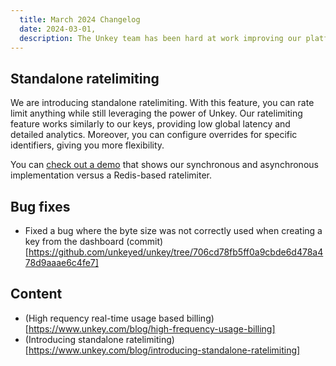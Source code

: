 ```yaml
---
  title: March 2024 Changelog
  date: 2024-03-01,
  description: The Unkey team has been hard at work improving our platform. Here are the latest updates for March 2024.
---
```


## Standalone ratelimiting

We are introducing standalone ratelimiting. With this feature, you can rate limit anything while still leveraging the power of Unkey. Our ratelimiting feature works similarly to our keys, providing low global latency and detailed analytics. Moreover, you can configure overrides for specific identifiers, giving you more flexibility.

You can [check out a demo](https://unkey.dev/ratelimit) that shows our synchronous and asynchronous implementation versus a Redis-based ratelimiter.


## Bug fixes

- Fixed a bug where the byte size was not correctly used when creating a key from the dashboard (commit)[https://github.com/unkeyed/unkey/tree/706cd78fb5ff0a9cbde6d478a478d9aaae6c4fe7]

## Content

- (High requency real-time usage based billing)[https://www.unkey.com/blog/high-frequency-usage-billing]
- (Introducing standalone ratelimiting)[https://www.unkey.com/blog/introducing-standalone-ratelimiting]
